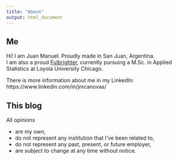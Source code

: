 ```yaml
---
title: "About"
output: html_document
---
```


## Me    

Hi! I am Juan Manuel. Proudly made in San Juan, Argentina.    
I am also a proud [Fulbrighter](https://eca.state.gov/fulbright), currently pursuing a M.Sc. in Applied Statistics at Loyola University Chicago.   

There is more information about me in my LinkedIn: https://www.linkedin.com/in/jmcanovas/   


## This blog   

All opinions

* are my own,   
* do not represent any institution that I've been related to,  
* do not represent any past, present, or future employer,   
* are subject to change at any time without notice.   
